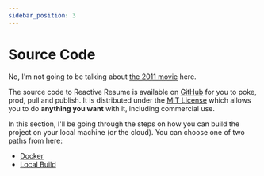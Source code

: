 ```yaml
---
sidebar_position: 3
---
```


# Source Code

No, I'm not going to be talking about [the 2011 movie](https://www.imdb.com/title/tt0945513/) here.

The source code to Reactive Resume is available on [GitHub](https://github.com/AmruthPillai) for you to poke, prod, pull and publish. It is distributed under the [MIT License](https://choosealicense.com/licenses/mit/) which allows you to do **anything you want** with it, including commercial use.

In this section, I'll be going through the steps on how you can build the project on your local machine (or the cloud). You can choose one of two paths from here:

- [Docker](source-code/docker)
- [Local Build](source-code/local-build)
